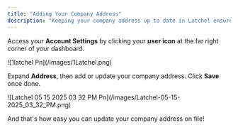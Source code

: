 ```yaml
---
title: "Adding Your Company Address"
description: "Keeping your company address up to date in Latchel ensures accurate invoicing and proper documentation. This guide walks you through how to add or update your company address in just a few steps."
---
```


Access your **Account Settings** by clicking your **user icon** at the far right corner of your dashboard.

<Frame>
  ![1latchel Pn](/images/1Latchel.png)
</Frame>

Expand **Address**, then add or update your company address. Click **Save** once done.

<Frame>
  ![Latchel 05 15 2025 03 32 PM Pn](/images/Latchel-05-15-2025_03_32_PM.png)
</Frame>

And that's how easy you can update your company address on file\!